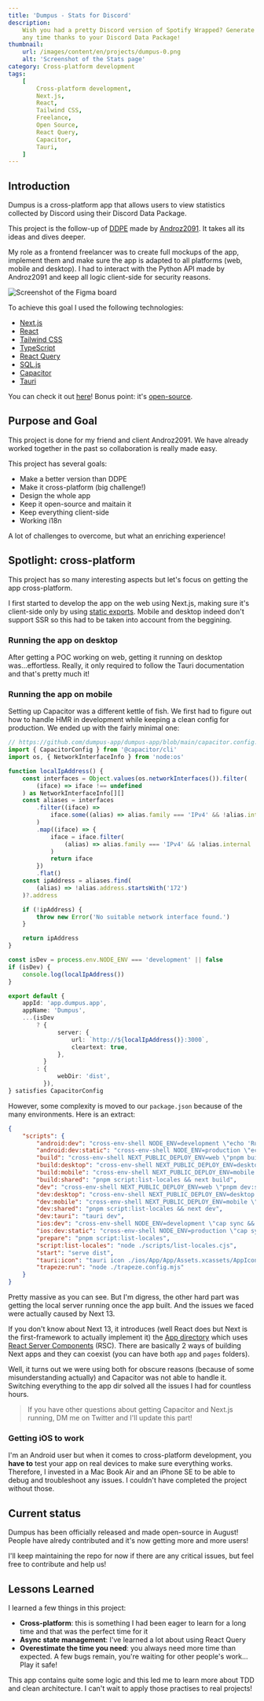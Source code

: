 ```yaml
---
title: 'Dumpus - Stats for Discord'
description:
    Wish you had a pretty Discord version of Spotify Wrapped? Generate yours at
    any time thanks to your Discord Data Package!
thumbnail:
    url: /images/content/en/projects/dumpus-0.png
    alt: 'Screenshot of the Stats page'
category: Cross-platform development
tags:
    [
        Cross-platform development,
        Next.js,
        React,
        Tailwind CSS,
        Freelance,
        Open Source,
        React Query,
        Capacitor,
        Tauri,
    ]
---
```


## Introduction

Dumpus is a cross-platform app that allows users to view statistics collected by
Discord using their Discord Data Package.

This project is the follow-up of [DDPE](https://ddpe.androz2091.fr) made by
[Androz2091](https://github.com/Androz2091). It takes all its ideas and dives
deeper.

My role as a frontend freelancer was to create full mockups of the app,
implement them and make sure the app is adapted to all platforms (web, mobile
and desktop). I had to interact with the Python API made by Androz2091 and keep
all logic client-side for security reasons.

![Screenshot of the Figma board](/images/content/en/projects/dumpus-1.png)

To achieve this goal I used the following technologies:

-   [Next.js](https://nextjs.org/)
-   [React](https://react.dev/)
-   [Tailwind CSS](https://tailwindcss.com)
-   [TypeScript](https://www.typescriptlang.org/)
-   [React Query](https://tanstack.com/query/v4)
-   [SQL.js](https://github.com/sql-js/sql.js)
-   [Capacitor](https://capacitorjs.com/)
-   [Tauri](https://tauri.app/)

You can check it out [here](https://dumpus.app)! Bonus point: it's
[open-source](https://github.com/dumpus-app/dumpus-app).

## Purpose and Goal

This project is done for my friend and client Androz2091. We have already worked
together in the past so collaboration is really made easy.

This project has several goals:

-   Make a better version than DDPE
-   Make it cross-platform (big challenge!)
-   Design the whole app
-   Keep it open-source and maitain it
-   Keep everything client-side
-   Working i18n

A lot of challenges to overcome, but what an enriching experience!

## Spotlight: cross-platform

This project has so many interesting aspects but let's focus on getting the app
cross-platform.

I first started to develop the app on the web using Next.js, making sure it's
client-side only by using
[static exports](https://nextjs.org/docs/app/building-your-application/deploying/static-exports).
Mobile and desktop indeed don't support SSR so this had to be taken into account
from the beggining.

### Running the app on desktop

After getting a POC working on web, getting it running on desktop
was...effortless. Really, it only required to follow the Tauri documentation and
that's pretty much it!

### Running the app on mobile

Setting up Capacitor was a different kettle of fish. We first had to figure out
how to handle HMR in development while keeping a clean config for production. We
ended up with the fairly minimal one:

```ts
// https://github.com/dumpus-app/dumpus-app/blob/main/capacitor.config.ts
import { CapacitorConfig } from '@capacitor/cli'
import os, { NetworkInterfaceInfo } from 'node:os'

function localIpAddress() {
    const interfaces = Object.values(os.networkInterfaces()).filter(
        (iface) => iface !== undefined
    ) as NetworkInterfaceInfo[][]
    const aliases = interfaces
        .filter((iface) =>
            iface.some((alias) => alias.family === 'IPv4' && !alias.internal)
        )
        .map((iface) => {
            iface = iface.filter(
                (alias) => alias.family === 'IPv4' && !alias.internal
            )
            return iface
        })
        .flat()
    const ipAddress = aliases.find(
        (alias) => !alias.address.startsWith('172')
    )?.address

    if (!ipAddress) {
        throw new Error('No suitable network interface found.')
    }

    return ipAddress
}

const isDev = process.env.NODE_ENV === 'development' || false
if (isDev) {
    console.log(localIpAddress())
}

export default {
    appId: 'app.dumpus.app',
    appName: 'Dumpus',
    ...(isDev
        ? {
              server: {
                  url: `http://${localIpAddress()}:3000`,
                  cleartext: true,
              },
          }
        : {
              webDir: 'dist',
          }),
} satisfies CapacitorConfig
```

However, some complexity is moved to our `package.json` because of the many
environments. Here is an extract:

```json
{
    "scripts": {
        "android:dev": "cross-env-shell NODE_ENV=development \"echo 'Run `pnpm dev:mobile` in parallel' && cap sync && cap run android\"",
        "android:dev:static": "cross-env-shell NODE_ENV=production \"echo 'Run `pnpm build:mobile first` && cap sync && cap run android\"",
        "build": "cross-env-shell NEXT_PUBLIC_DEPLOY_ENV=web \"pnpm build:shared\"",
        "build:desktop": "cross-env-shell NEXT_PUBLIC_DEPLOY_ENV=desktop \"pnpm build:shared\"",
        "build:mobile": "cross-env-shell NEXT_PUBLIC_DEPLOY_ENV=mobile \"pnpm build:shared\"",
        "build:shared": "pnpm script:list-locales && next build",
        "dev": "cross-env-shell NEXT_PUBLIC_DEPLOY_ENV=web \"pnpm dev:shared\"",
        "dev:desktop": "cross-env-shell NEXT_PUBLIC_DEPLOY_ENV=desktop \"pnpm dev:shared\"",
        "dev:mobile": "cross-env-shell NEXT_PUBLIC_DEPLOY_ENV=mobile \"pnpm dev:shared\"",
        "dev:shared": "pnpm script:list-locales && next dev",
        "dev:tauri": "tauri dev",
        "ios:dev": "cross-env-shell NODE_ENV=development \"cap sync && cap run ios\"",
        "ios:dev:static": "cross-env-shell NODE_ENV=production \"cap sync && cap run ios\"",
        "prepare": "pnpm script:list-locales",
        "script:list-locales": "node ./scripts/list-locales.cjs",
        "start": "serve dist",
        "tauri:icon": "tauri icon ./ios/App/App/Assets.xcassets/AppIcon.appiconset/AppIcon-60@3x~car.png",
        "trapeze:run": "node ./trapeze.config.mjs"
    }
}
```

Pretty massive as you can see. But I'm digress, the other hard part was getting
the local server running once the app built. And the issues we faced were
actually caused by Next 13.

If you don't know about Next 13, it introduces (well React does but Next is the
first-framework to actually implement it) the
[App directory](https://nextjs.org/docs#app-router-vs-pages-router) which uses
[React Server Components](https://nextjs.org/docs/app/building-your-application/rendering/server-components)
(RSC). There are basically 2 ways of building Next apps and they can coexist
(you can have both `app` and `pages` folders).

Well, it turns out we were using both for obscure reasons (because of some
misunderstanding actually) and Capacitor was not able to handle it. Switching
everything to the app dir solved all the issues I had for countless hours.

> If you have other questions about getting Capacitor and Next.js running, DM me
> on Twitter and I'll update this part!

### Getting iOS to work

I'm an Android user but when it comes to cross-platform development, you **have
to** test your app on real devices to make sure everything works. Therefore, I
invested in a Mac Book Air and an iPhone SE to be able to debug and troubleshoot
any issues. I couldn't have completed the project without those.

## Current status

Dumpus has been officially released and made open-source in August! People have
alredy contributed and it's now getting more and more users!

I'll keep maintaining the repo for now if there are any critical issues, but
feel free to contribute and help us!

## Lessons Learned

I learned a few things in this project:

-   **Cross-platform**: this is something I had been eager to learn for a long
    time and that was the perfect time for it
-   **Async state management**: I've learned a lot about using React Query
-   **Overestimate the time you need**: you always need more time than expected.
    A few bugs remain, you're waiting for other people's work... Play it safe!

This app contains quite some logic and this led me to learn more about TDD and
clean architecture. I can't wait to apply those practises to real projects!
